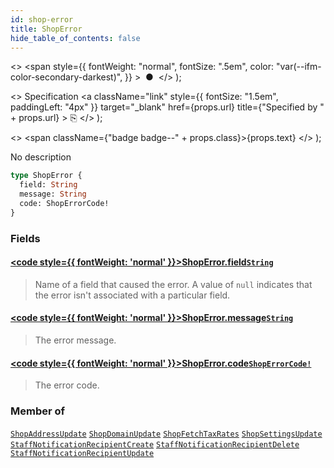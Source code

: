 ```yaml
---
id: shop-error
title: ShopError
hide_table_of_contents: false
---
```


  <>
    <span
      style={{
        fontWeight: "normal",
        fontSize: ".5em",
        color: "var(--ifm-color-secondary-darkest)",
      }}
    >
      &nbsp;●&nbsp;
    </span>
  </>
);

  <>
    Specification
    <a
      className="link"
      style={{ fontSize: "1.5em", paddingLeft: "4px" }}
      target="\_blank"
      href={props.url}
      title={"Specified by " + props.url}
    >
      ⎘
    </a>
  </>
);

  <>
    <span className={"badge badge--" + props.class}>{props.text}</span>
  </>
);

No description

```graphql
type ShopError {
  field: String
  message: String
  code: ShopErrorCode!
}
```

### Fields

#### [<code style={{ fontWeight: 'normal' }}>ShopError.<b>field</b></code>](#)<Bullet />[`String`](../../../api-reference/miscellaneous/scalars/string) <Badge class="secondary" text="scalar"/> <Badge class="secondary" text="miscellaneous"/>

> Name of a field that caused the error. A value of `null` indicates that the error isn't associated with a particular field.

#### [<code style={{ fontWeight: 'normal' }}>ShopError.<b>message</b></code>](#)<Bullet />[`String`](../../../api-reference/miscellaneous/scalars/string) <Badge class="secondary" text="scalar"/> <Badge class="secondary" text="miscellaneous"/>

> The error message.

#### [<code style={{ fontWeight: 'normal' }}>ShopError.<b>code</b></code>](#)<Bullet />[`ShopErrorCode!`](../../../api-reference/miscellaneous/enums/shop-error-code) <Badge class="secondary" text="non-null"/> <Badge class="secondary" text="enum"/> <Badge class="secondary" text="miscellaneous"/>

> The error code.

### Member of

[`ShopAddressUpdate`](../../../api-reference/miscellaneous/objects/shop-address-update) <Badge class="secondary" text="object"/><Bullet />[`ShopDomainUpdate`](../../../api-reference/miscellaneous/objects/shop-domain-update) <Badge class="secondary" text="object"/><Bullet />[`ShopFetchTaxRates`](../../../api-reference/miscellaneous/objects/shop-fetch-tax-rates) <Badge class="secondary" text="object"/><Bullet />[`ShopSettingsUpdate`](../../../api-reference/miscellaneous/objects/shop-settings-update) <Badge class="secondary" text="object"/><Bullet />[`StaffNotificationRecipientCreate`](../../../api-reference/users/objects/staff-notification-recipient-create) <Badge class="secondary" text="object"/><Bullet />[`StaffNotificationRecipientDelete`](../../../api-reference/users/objects/staff-notification-recipient-delete) <Badge class="secondary" text="object"/><Bullet />[`StaffNotificationRecipientUpdate`](../../../api-reference/users/objects/staff-notification-recipient-update) <Badge class="secondary" text="object"/>
